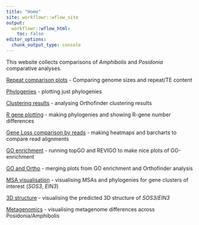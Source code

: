 ```yaml
---
title: "Home"
site: workflowr::wflow_site
output:
  workflowr::wflow_html:
    toc: false
editor_options:
  chunk_output_type: console
---
```


This website collects comparisons of *Amphibolis* and *Posidonia* comparative analyses.

[Repeat comparison plots](plot.html) - Comparing genome sizes and repeat/TE content

[Phylogenies](OTT.html) - plotting just phylogenies

[Clustering results](Orthofinder.html) - analysing Orthofinder clustering results

[R gene plotting](plotRgenes.html) - making phylogenies and showing R-gene number differences

[Gene Loss comparison by reads](GeneLossComparisonReads.html) - making heatmaps and barcharts to compare read alignments

[GO enrichment](GOenrichment.html) - running topGO and REVIGO to make nice plots of GO-enrichment

[GO and Ortho](GO_and_ortho.html) - merging plots from GO enrichment and Orthofinder analysis

[MSA visualisation](MSA.html) - visualising MSAs and phylogenies for gene clusters of interest (*SOS3*, *EIN3*)

[3D structure](ThreeDStructure.html) - visualising the predicted 3D structure of *SOS3*/*EIN3*

[Metagenomics](metagenome.html) - visualising metagenome differences across Posidonia/Amphibolis
